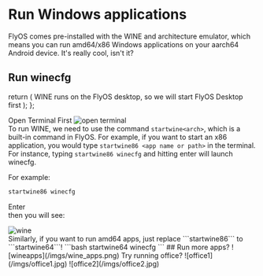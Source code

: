 
# Run Windows applications
FlyOS comes pre-installed with the WINE and architecture emulator, which means you can run amd64/x86 Windows applications on your aarch64 Android device. It's really cool, isn't it?
## Run winecfg

return (
    <Callout emoji="🤔">
    WINE runs on the FlyOS desktop, so we will start FlyOS Desktop first
    </Callout>
  );
};

<Tipsdesktop/>


Open Terminal First
![open terminal](/imgs/desktop_terminal.png)    
To run WINE, we need to use the command ```startwine<arch>```, which is a built-in command in FlyOS. For example, if you want to start an x86 application, you would type ```startwine86 <app name or path>``` in the terminal. For instance, typing ```startwine86 winecfg``` and hitting enter will launch winecfg.

For example:
```bash
startwine86 winecfg
```
Enter    
then you will see:    
<div>
    <img src="/imgs/wine.png" alt="wine" style={{ width: '50%', height: 'auto' }} />
</div>
Similarly, if you want to run amd64 apps, just replace ```startwine86``` to ```startwine64```!
```bash
startwine64 winecfg
```
## Run more apps?
![wineapps](/imgs/wine_apps.png)
Try running office?
![office1](/imgs/office1.jpg)
![office2](/imgs/office2.jpg)